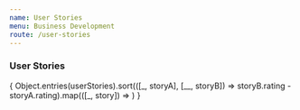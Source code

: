 ```yaml
---
name: User Stories
menu: Business Development
route: /user-stories
---
```


### User Stories

<div>{
 Object.entries(userStories).sort(([_, storyA], [__, storyB]) => storyB.rating - storyA.rating).map(([_, story]) => <UserStory {...story} />)
}</div>
